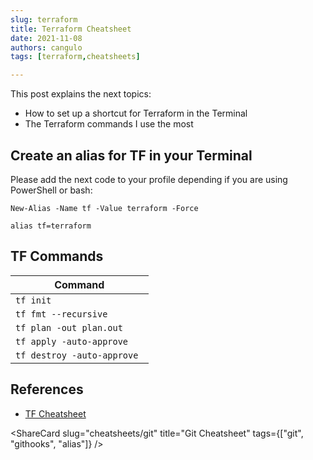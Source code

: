 ```yaml
---
slug: terraform
title: Terraform Cheatsheet
date: 2021-11-08
authors: cangulo
tags: [terraform,cheatsheets]

---
```



This post explains the next topics:
* How to set up a shortcut for Terraform in the Terminal
* The Terraform commands I use the most

<!--truncate-->

## Create an alias for TF in your Terminal

Please add the next code to your profile depending if you are using PowerShell or bash:

<BrowserWindow>
<Tabs>
  <TabItem value="ps" label="PowerShell" default>

```
New-Alias -Name tf -Value terraform -Force
```

  </TabItem>
  <TabItem value="sh" label="Bash">

```
alias tf=terraform
```

  </TabItem>
</Tabs>
</BrowserWindow>

## TF Commands

| Command                     |
| --------------------------- |
| `tf init`                   |
| `tf fmt --recursive`        |
| `tf plan -out plan.out`     |
| `tf apply -auto-approve `   |
| `tf destroy -auto-approve ` |


## References

* [TF Cheatsheet](https://dzone.com/articles/terraform-cli-cheat-sheet)

<AboutMePostArea/>

<ShareCard 
  slug="cheatsheets/git" 
  title="Git Cheatsheet" 
  tags={["git", "githooks", "alias"]} />
  
<Comments
  slug="cheatsheets/git"  />